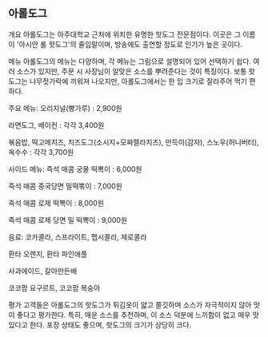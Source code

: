 ## 아롤도그

개요
아롤도그는 아주대학교 근처에 위치한 유명한 핫도그 전문점이다. 이곳은 그 이름이 '아시안 롤 핫도그'의 줄임말이며, 방송에도 출연할 정도로 인기가 높은 곳이다​​.

메뉴
아롤도그의 메뉴는 다양하며, 각 메뉴는 그림으로 설명되어 있어 선택하기 쉽다. 여러 소스가 있지만, 주문 시 사장님이 알맞은 소스를 뿌려준다는 것이 특징이다. 보통 핫도그는 나무젓가락에 끼워져 나오지만, 아롤도그에서는 한 입 크기로 잘라주어 먹기 편하다.

주요 메뉴:
오리지널(빵가루) : 2,900원

라면도그, 베이컨 : 각각 3,400원

볶음밥, 떡고메치즈, 치즈도그(소시지+모짜렐라치즈), 만득이(감자), 스노우(허니버터), 옥수수 : 각각 3,700원​​

사이드 메뉴:
즉석 매콤 궁물 떡뽁이 : 6,000원

즉석 매콤 중국당면 밀떡뽂이 : 7,000원

즉석 매콤 로제 떡뽁이 : 8,000원

즉석 매콤 로제 당면 밀 떡뽁이 : 9,000원​​

음료:
코카콜라, 스프라이트, 펩시콜라, 제로콜라

환타 오렌지, 환타 파인애플

사과에이드, 갈아만든배

코코팜 요구르트, 코코팜 복숭아​​

평가
고객들은 아롤도그의 핫도그가 튀김옷이 얇고 쫄깃하며 소스가 자극적이지 않아 맛이 좋다고 평가한다. 특히, 매운 소스를 추천하며, 이 소스 덕분에 느끼함이 없고 매우 맛있다고 한다. 포장 상태도 좋으며, 핫도그의 크기가 상당히 크다.